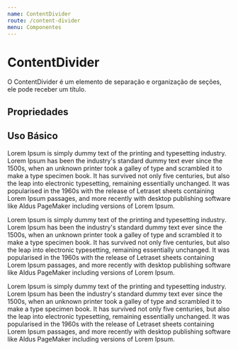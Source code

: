 ```yaml
---
name: ContentDivider
route: /content-divider
menu: Componentes
---
```



# ContentDivider

O ContentDivider é um elemento de separação e organização de seções, ele pode receber um título.

## Propriedades

<Props of={ContentDivider} />

## Uso Básico

<Playground>
  <ContentDivider title="Seção 1"></ContentDivider>
  <div>
    Lorem Ipsum is simply dummy text of the printing and typesetting industry. Lorem Ipsum has been the industry's standard dummy text ever since the 1500s, when an unknown printer took a galley of type and scrambled it to make a type specimen book. It has survived not only five centuries, but also the leap into electronic typesetting, remaining essentially unchanged. It was popularised in the 1960s with the release of Letraset sheets containing Lorem Ipsum passages, and more recently with desktop publishing software like Aldus PageMaker including versions of Lorem Ipsum.
  </div>

   <ContentDivider top={2} title="Seção 2"></ContentDivider>
  <div>
    Lorem Ipsum is simply dummy text of the printing and typesetting industry. Lorem Ipsum has been the industry's standard dummy text ever since the 1500s, when an unknown printer took a galley of type and scrambled it to make a type specimen book. It has survived not only five centuries, but also the leap into electronic typesetting, remaining essentially unchanged. It was popularised in the 1960s with the release of Letraset sheets containing Lorem Ipsum passages, and more recently with desktop publishing software like Aldus PageMaker including versions of Lorem Ipsum.
  </div>

   <ContentDivider top={2} title="Seção 3"></ContentDivider>
  <div>
    Lorem Ipsum is simply dummy text of the printing and typesetting industry. Lorem Ipsum has been the industry's standard dummy text ever since the 1500s, when an unknown printer took a galley of type and scrambled it to make a type specimen book. It has survived not only five centuries, but also the leap into electronic typesetting, remaining essentially unchanged. It was popularised in the 1960s with the release of Letraset sheets containing Lorem Ipsum passages, and more recently with desktop publishing software like Aldus PageMaker including versions of Lorem Ipsum.
  </div>

</Playground>
